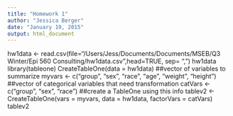 ```yaml
---
title: "Homework 1"
author: "Jessica Berger"
date: "January 19, 2015"
output: html_document
---
```


hw1data <- read.csv(file="/Users/Jess/Documents/Documents/MSEB/Q3 Winter/Epi 560 Consulting/hw1data.csv",head=TRUE, sep= ",")
hw1data
library(tableone)
CreateTableOne(data = hw1data)
##vector of variables to summarize
myvars <- c("group", "sex", "race", "age", "weight", "height")
##vector of categorical variables that need transformation
catVars <- c("group", "sex", "race")
##create a TableOne using this info
tablev2 <- CreateTableOne(vars = myvars, data = hw1data, factorVars = catVars)
tablev2